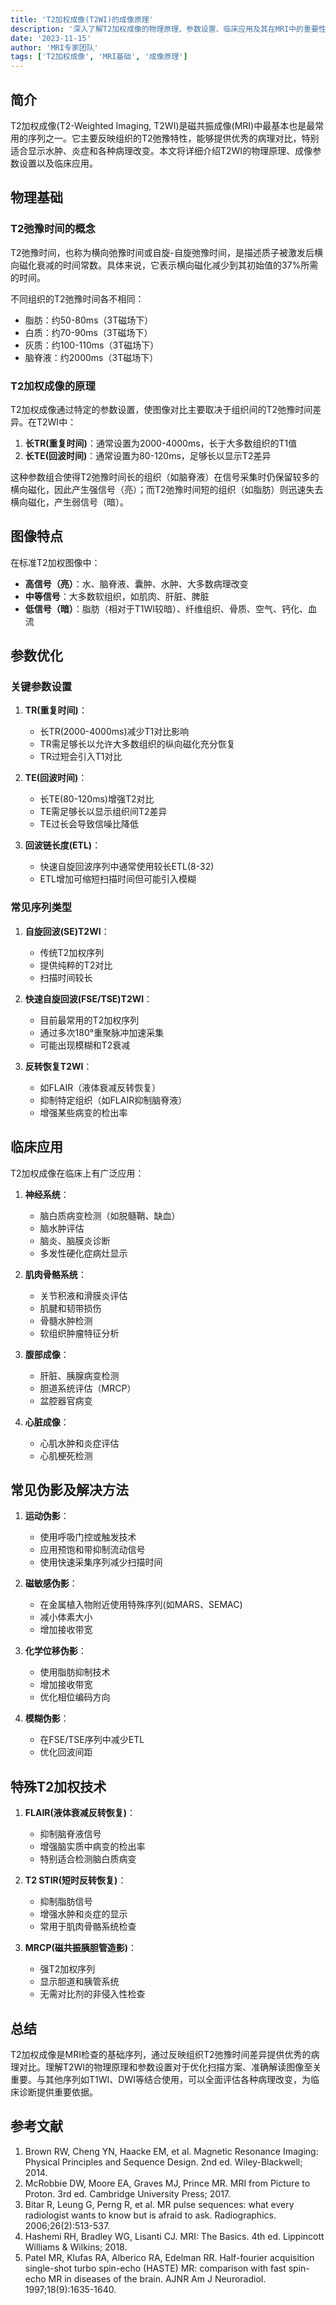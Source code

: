 ```yaml
---
title: 'T2加权成像(T2WI)的成像原理'
description: '深入了解T2加权成像的物理原理、参数设置、临床应用及其在MRI中的重要性'
date: '2023-11-15'
author: 'MRI专家团队'
tags: ['T2加权成像', 'MRI基础', '成像原理']
---
```


## 简介

T2加权成像(T2-Weighted Imaging, T2WI)是磁共振成像(MRI)中最基本也是最常用的序列之一。它主要反映组织的T2弛豫特性，能够提供优秀的病理对比，特别适合显示水肿、炎症和各种病理改变。本文将详细介绍T2WI的物理原理、成像参数设置以及临床应用。

## 物理基础

### T2弛豫时间的概念

T2弛豫时间，也称为横向弛豫时间或自旋-自旋弛豫时间，是描述质子被激发后横向磁化衰减的时间常数。具体来说，它表示横向磁化减少到其初始值的37%所需的时间。

不同组织的T2弛豫时间各不相同：
- 脂肪：约50-80ms（3T磁场下）
- 白质：约70-90ms（3T磁场下）
- 灰质：约100-110ms（3T磁场下）
- 脑脊液：约2000ms（3T磁场下）

### T2加权成像的原理

T2加权成像通过特定的参数设置，使图像对比主要取决于组织间的T2弛豫时间差异。在T2WI中：

1. **长TR(重复时间)**：通常设置为2000-4000ms，长于大多数组织的T1值
2. **长TE(回波时间)**：通常设置为80-120ms，足够长以显示T2差异

这种参数组合使得T2弛豫时间长的组织（如脑脊液）在信号采集时仍保留较多的横向磁化，因此产生强信号（亮）；而T2弛豫时间短的组织（如脂肪）则迅速失去横向磁化，产生弱信号（暗）。

## 图像特点

在标准T2加权图像中：
- **高信号（亮）**：水、脑脊液、囊肿、水肿、大多数病理改变
- **中等信号**：大多数软组织，如肌肉、肝脏、脾脏
- **低信号（暗）**：脂肪（相对于T1WI较暗）、纤维组织、骨质、空气、钙化、血流

## 参数优化

### 关键参数设置

1. **TR(重复时间)**：
   - 长TR(2000-4000ms)减少T1对比影响
   - TR需足够长以允许大多数组织的纵向磁化充分恢复
   - TR过短会引入T1对比

2. **TE(回波时间)**：
   - 长TE(80-120ms)增强T2对比
   - TE需足够长以显示组织间T2差异
   - TE过长会导致信噪比降低

3. **回波链长度(ETL)**：
   - 快速自旋回波序列中通常使用较长ETL(8-32)
   - ETL增加可缩短扫描时间但可能引入模糊

### 常见序列类型

1. **自旋回波(SE)T2WI**：
   - 传统T2加权序列
   - 提供纯粹的T2对比
   - 扫描时间较长

2. **快速自旋回波(FSE/TSE)T2WI**：
   - 目前最常用的T2加权序列
   - 通过多次180°重聚脉冲加速采集
   - 可能出现模糊和T2衰减

3. **反转恢复T2WI**：
   - 如FLAIR（液体衰减反转恢复）
   - 抑制特定组织（如FLAIR抑制脑脊液）
   - 增强某些病变的检出率

## 临床应用

T2加权成像在临床上有广泛应用：

1. **神经系统**：
   - 脑白质病变检测（如脱髓鞘、缺血）
   - 脑水肿评估
   - 脑炎、脑膜炎诊断
   - 多发性硬化症病灶显示

2. **肌肉骨骼系统**：
   - 关节积液和滑膜炎评估
   - 肌腱和韧带损伤
   - 骨髓水肿检测
   - 软组织肿瘤特征分析

3. **腹部成像**：
   - 肝脏、胰腺病变检测
   - 胆道系统评估（MRCP）
   - 盆腔器官病变

4. **心脏成像**：
   - 心肌水肿和炎症评估
   - 心肌梗死检测

## 常见伪影及解决方法

1. **运动伪影**：
   - 使用呼吸门控或触发技术
   - 应用预饱和带抑制流动信号
   - 使用快速采集序列减少扫描时间

2. **磁敏感伪影**：
   - 在金属植入物附近使用特殊序列(如MARS、SEMAC)
   - 减小体素大小
   - 增加接收带宽

3. **化学位移伪影**：
   - 使用脂肪抑制技术
   - 增加接收带宽
   - 优化相位编码方向

4. **模糊伪影**：
   - 在FSE/TSE序列中减少ETL
   - 优化回波间距

## 特殊T2加权技术

1. **FLAIR(液体衰减反转恢复)**：
   - 抑制脑脊液信号
   - 增强脑实质中病变的检出率
   - 特别适合检测脑白质病变

2. **T2 STIR(短时反转恢复)**：
   - 抑制脂肪信号
   - 增强水肿和炎症的显示
   - 常用于肌肉骨骼系统检查

3. **MRCP(磁共振胰胆管造影)**：
   - 强T2加权序列
   - 显示胆道和胰管系统
   - 无需对比剂的非侵入性检查

## 总结

T2加权成像是MRI检查的基础序列，通过反映组织T2弛豫时间差异提供优秀的病理对比。理解T2WI的物理原理和参数设置对于优化扫描方案、准确解读图像至关重要。与其他序列如T1WI、DWI等结合使用，可以全面评估各种病理改变，为临床诊断提供重要依据。

## 参考文献

1. Brown RW, Cheng YN, Haacke EM, et al. Magnetic Resonance Imaging: Physical Principles and Sequence Design. 2nd ed. Wiley-Blackwell; 2014.
2. McRobbie DW, Moore EA, Graves MJ, Prince MR. MRI from Picture to Proton. 3rd ed. Cambridge University Press; 2017.
3. Bitar R, Leung G, Perng R, et al. MR pulse sequences: what every radiologist wants to know but is afraid to ask. Radiographics. 2006;26(2):513-537.
4. Hashemi RH, Bradley WG, Lisanti CJ. MRI: The Basics. 4th ed. Lippincott Williams & Wilkins; 2018.
5. Patel MR, Klufas RA, Alberico RA, Edelman RR. Half-fourier acquisition single-shot turbo spin-echo (HASTE) MR: comparison with fast spin-echo MR in diseases of the brain. AJNR Am J Neuroradiol. 1997;18(9):1635-1640.
